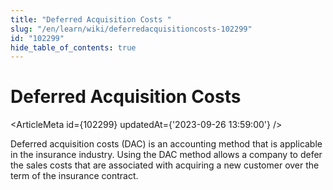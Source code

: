 ```yaml
---
title: "Deferred Acquisition Costs "
slug: "/en/learn/wiki/deferredacquisitioncosts-102299"
id: "102299"
hide_table_of_contents: true
---
```



# Deferred Acquisition Costs 

<ArticleMeta id={102299} updatedAt={'2023-09-26 13:59:00'} />
<div className='border-solid border-b border-t-0 my-4 border-[var(--ifm-color-gray-300)]' />

Deferred acquisition costs (DAC) is an accounting method that is applicable in the insurance industry. Using the DAC method allows a company to defer the sales costs that are associated with acquiring a new customer over the term of the insurance contract.
